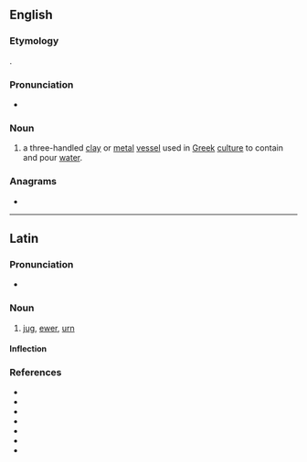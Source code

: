 ==English==
{{wikipedia}}

===Etymology===
{{bor|en|grc|ὑδρία||water jar or water container|withtext=1}}.

===Pronunciation===
* {{IPA|/ˈhaɪdɹeə/|lang=en}}

===Noun===
{{en-noun|s|hydriae|hydriai}}

# a three-handled [[clay]] or [[metal]] [[vessel]] used in [[Greek]] [[culture]] to contain and pour [[water]].

===Anagrams===
* {{anagrams|en|Riyadh}}

----

==Latin==

===Pronunciation===
* {{la-IPA|hydria}}

===Noun===
{{la-noun|hydria|hydriae|f|first}}

# [[jug]], [[ewer]], [[urn]]

====Inflection====
{{la-decl-1st|hydri}}

===References===
* {{R:L&S}}
* {{R:Elementary Lewis}}
* {{R:du Cange}}
* {{R:Gaffiot}}
* {{R:PersEnc}}
* {{R:Peck}}
* {{R:Smith's Antiquities}}